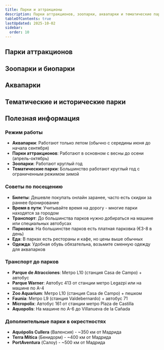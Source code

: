 ```yaml
---
title: Парки и аттракционы
description: Парки аттракционов, зоопарки, аквапарки и тематические парки в Мадриде и окрестностях
tableOfContents: true
lastUpdated: 2025-10-02
sidebar:
  order: 10
---
```



## Парки аттракционов

<CardGrid>
  <LinkCard
    title="Parque de Atracciones de Madrid"
    description="Главный парк аттракционов Мадрида в Casa de Campo. Более 40 аттракционов для всей семьи."
    href="https://parquedeatracciones.es/"
    target="_blank"
  />
  <LinkCard
    title="Parque Warner Madrid"
    description="Тематический парк Warner Bros в San Martín de la Vega (~30 км от Мадрида). Американские горки, шоу и персонажи DC Comics."
    href="https://www.parquewarner.com/"
    target="_blank"
  />
</CardGrid>

## Зоопарки и биопарки

<CardGrid>
  <LinkCard
    title="Zoo Aquarium de Madrid"
    description="Один из крупнейших зоопарков Европы. Более 6000 животных, аквариум и дельфинарий."
    href="https://zoomadrid.com/"
    target="_blank"
  />
  <LinkCard
    title="Faunia"
    description="Биопарк с природными экосистемами. Полярная зона, тропический лес, африканский лес."
    href="https://www.faunia.es/"
    target="_blank"
  />
  <LinkCard
    title="Safari Madrid (Aldea del Fresno)"
    description="Сафари-парк в Aldea del Fresno (~50 км от Мадрида). Животные в естественной среде обитания, проезд на машине."
    href="https://safarimadrid.com/"
    target="_blank"
  />
</CardGrid>

## Аквапарки

<CardGrid>
  <LinkCard
    title="Aquopolis Villanueva de la Cañada"
    description="Крупнейший аквапарк рядом с Мадридом (~25 км). Водные горки, волновой бассейн, детская зона."
    href="https://villanueva.aquopolis.es/"
    target="_blank"
  />
  <LinkCard
    title="Parque Warner Beach"
    description="Аквапарк Warner Bros в San Martín de la Vega. Горки Aquaman и Black Manta."
    href="https://parquewarnerbeach.parquewarner.com/"
    target="_blank"
  />
</CardGrid>

## Тематические и исторические парки

<CardGrid>
  <LinkCard
    title="Micropolix"
    description="Город профессий для детей 4-14 лет в San Sebastián de los Reyes (~20 км от Мадрида). Интерактивная игра в различные профессии."
    href="https://www.micropolix.com/"
    target="_blank"
  />
  <LinkCard
    title="Sendaviva (Наварра)"
    description="Природный парк приключений. Аттракционы, зоопарк, шоу хищных птиц. ~330 км от Мадрида."
    href="https://sendaviva.com/"
    target="_blank"
  />
  <LinkCard
    title="Puy du Fou España (Толедо)"
    description="Исторический парк с грандиозными шоу. Гладиаторы, викинги, рыцарские турниры. ~70 км от Мадрида."
    href="https://puydufouespana.com/"
    target="_blank"
  />
</CardGrid>

## Полезная информация

### Режим работы
- **Аквапарки**: Работают только летом (обычно с середины июня до начала сентября)
- **Парки аттракционов**: Работают в основном с весны до осени (апрель-октябрь)
- **Зоопарки**: Работают круглый год
- **Тематические парки**: Большинство работают круглый год с ограниченным режимом зимой

### Советы по посещению
- **Билеты**: Дешевле покупать онлайн заранее, часто есть скидки за раннее бронирование
- **Время в пути**: Учитывайте время на дорогу - многие парки находятся за городом
- **Транспорт**: До большинства парков нужно добираться на машине или специальных автобусах
- **Парковка**: На большинстве парков есть платная парковка (€3-8 в день)
- **Еда**: В парках есть рестораны и кафе, но цены выше обычных
- **Одежда**: Удобная обувь обязательна, возьмите сменную одежду для аквапарков

### Транспорт до парков
- **Parque de Atracciones**: Метро L10 (станция Casa de Campo) + автобус
- **Parque Warner**: Автобус 413 от станции метро Legazpi или на машине по A-4
- **Zoo Aquarium**: Метро L10 (станция Casa de Campo) + пешком
- **Faunia**: Метро L9 (станция Valdebernardo) + автобус 71
- **Micropolix**: Автобус 161 от станции метро Plaza de Castilla
- **Aquopolis**: На машине по A-6 до Villanueva de la Cañada

### Дополнительные парки в окрестностях
- **Aquópolis Cullera** (Валенсия) - ~350 км от Мадрида
- **Terra Mítica** (Бенидорм) - ~400 км от Мадрида  
- **PortAventura** (Салоу) - ~500 км от Мадрида
